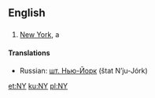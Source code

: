 {{see|ny}}
==English==

==={{Abbreviation}}===
# [[New York]], a {{USstate}}

====Translations====
*Russian: [[шт. Нью-Йорк]] (štat N’ju-Jórk) {{m}}

[[et:NY]]
[[ku:NY]]
[[pl:NY]]